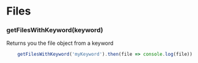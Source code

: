
<Meta title="Documentation/Files" />

# Files

### getFilesWithKeyword(keyword)

Returns you the file object from a keyword

```javascript
    getFilesWithKeyword('myKeyword').then(file => console.log(file))
```
